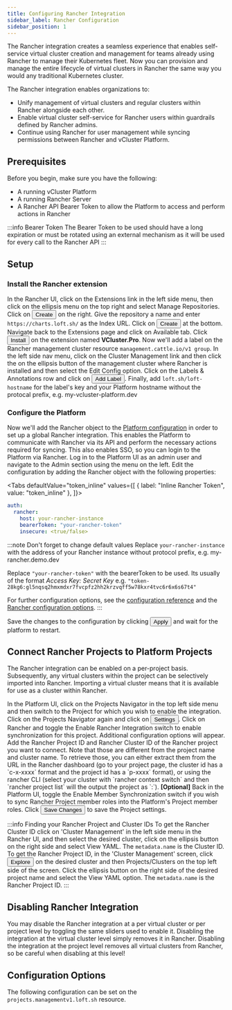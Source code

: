 ```yaml
---
title: Configuring Rancher Integration
sidebar_label: Rancher Configuration
sidebar_position: 1
---
```





The Rancher integration creates a seamless experience that enables self-service virtual cluster creation and management for teams already using Rancher to manage their Kubernetes fleet. Now you can provision and manage the entire lifecycle of virtual clusters in Rancher the same way you would any traditional Kubernetes cluster.

The Rancher integration enables organizations to:
- Unify management of virtual clusters and regular clusters within Rancher alongside each other.
- Enable virtual cluster self-service for Rancher users within guardrails defined by Rancher admins.
- Continue using Rancher for user management while syncing permissions between Rancher and vCluster Platform.

## Prerequisites

Before you begin, make sure you have the following:

- A running vCluster Platform
- A running Rancher Server
- A Rancher API Bearer Token to allow the Platform to access and perform actions in Rancher

:::info Bearer Token
The Bearer Token to be used should have a long expiration or must be rotated using an external mechanism as it will be used for every call to the Rancher API
:::

## Setup

### Install the Rancher extension

<Flow id="install-rancher-plugin">
  <Step>
    In the Rancher UI, click on the <NavStep>Extensions</NavStep> link in the left side menu, then click on the ellipsis menu on the top right and select <Label>Manage Repositories</Label>.
  </Step>
  <Step>
    Click on <Button>Create</Button> on the right. Give the repository a name and enter <code>https://charts.loft.sh/</code> as the Index URL.
  </Step>
  <Step>
    Click on <Button>Create</Button> at the bottom.
  </Step>
  <Step>
    Navigate back to the <NavStep>Extensions</NavStep> page and click on <Label>Available</Label> tab. Click <Button>Install</Button> on the extension named <b>VCluster.Pro</b>.
  </Step>
  <Step>
    Now we'll add a label on the Rancher management cluster resource <code>management.cattle.io/v1 group</code>. In the left side nav menu, click on the <Label>Cluster Management</Label> link and then click the on the ellipsis button of the management cluster where Rancher is installed and then select the <Label>Edit Config</Label> option.
  </Step>
  <Step>
    Click on the <Label>Labels & Annotations</Label> row and click on <Button>Add Label</Button>. Finally, add <code>loft.sh/loft-hostname</code> for the label's key and your Platform hostname without the protocal prefix, e.g. my-vcluster-platform.dev
  </Step>
</Flow>

### Configure the Platform
Now we'll add the Rancher object to the [Platform configuration](../../api/resources/config) in order to set up a global Rancher integration. This enables the Platform to communicate with Rancher via its API and perform the necessary actions required for syncing. This also enables SSO, so you can login to the Platform via Rancher.
<Flow id="rancher-global-setup">
  <Step>
    Log in to the Platform UI as an admin user and navigate to the <NavStep>Admin</NavStep> section using the menu on the left.
  </Step>
  <Step>
    Edit the configuration by adding the Rancher object with the following
    properties:

  <Tabs defaultValue="token_inline" values={[
    { label: "Inline Rancher Token", value: "token_inline" },
  ]}>

  <TabItem value="token_inline">

```yaml
auth:
  rancher:
    host: your-rancher-instance
    bearerToken: "your-rancher-token"
    insecure: <true/false>
```

  </TabItem>

  </Tabs>


:::note Don't forget to change default values
Replace `your-rancher-instance` with the address of your Rancher instance without protocol prefix, e.g. my-rancher.demo.dev

Replace `"your-rancher-token"` with the bearerToken to be used. Its usually of the format *Access Key: Secret Key*  e.g. `"token-28kg6:gl5nqsq2hmxmdxr7fvcpfz2hh2krzvqff5w78kxr4tvc6r6x6s67t4"`

For further configuration options, see the [configuration reference](../../api/resources/config) and the [Rancher configuration options](#configuration-options).
:::

  </Step>
  <Step>Save the changes to the configuration by clicking <Button>Apply</Button> and wait for the platform to restart.</Step>
</Flow>

## Connect Rancher Projects to Platform Projects
The Rancher integration can be enabled on a per-project basis. Subsequently, any virtual clusters within the project can be selectively imported into Rancher. Importing a virtual cluster means that it is available for use as a cluster within Rancher.

<Flow id="rancher-project-setup">
  <Step>
    In the Platform UI, click on the <Label>Projects Navigator</Label> in the top left side menu and then switch to the Project for which you wish to enable the integration. Click on the <Label>Projects Navigator</Label> again and click on <Button>Settings</Button>.
  </Step>
  <Step>
    Click on <NavStep>Rancher</NavStep> and toggle the <Label>Enable Rancher Integration</Label> switch to enable synchronization for this project. Additional configuration options will appear.
  </Step>
  <Step>
    Add the <Label>Rancher Project ID</Label> and <Label>Rancher Cluster ID</Label> of the Rancher project you want to connect. Note that those are different from the project name and cluster name. To retrieve those, you can either extract them from the URL in the Rancher dashboard (go to your project page, the cluster id has a `c-x-xxxx` format and the project id has a `p-xxxx` format), or using the rancher CLI (select your cluster with `rancher context switch` and then `rancher project list` will the output the project as `<cluster-id>:<project-id>`).
  </Step>
  <Step>
    <b>[Optional]</b> Back in the Platform UI, toggle the <Label>Enable Member Synchronization</Label> switch if you wish to sync Rancher Project member roles into the Platform's Project member roles.
  </Step>
  <Step>
    Click <Button>Save Changes</Button> to save the Project settings.
  </Step>
</Flow>

:::info Finding your Rancher Project and Cluster IDs
To get the <Label>Rancher Cluster ID</Label> click on 'Cluster Management' in the left side menu in the Rancher UI, and then select the desired cluster, click on the ellipsis button on the right side and select <Label>View YAML</Label>. The <code>metadata.name</code> is the Cluster ID. To get the <Label>Rancher Project ID</Label>, in the 'Cluster Management' screen, click <Button>Explore</Button> on the desired cluster and then <NavStep>Projects/Clusters</NavStep> on the top left side of the screen. Click the ellipsis button on the right side of the desired project name and select the <Label>View YAML</Label> option. The <code>metadata.name</code> is the <Label>Rancher Project ID</Label>.
:::

##  Disabling Rancher Integration
You may disable the Rancher integration at a per virtual cluster or per project level by toggling the same sliders
used to enable it. Disabling the integration at the virtual cluster level simply removes it in Rancher.
Disabling the integration at the project level removes all virtual clusters from Rancher, so be careful
when disabling at this level!


## Configuration Options
The following configuration can be set on the <code>projects.managementv1.loft.sh</code> resource.

<PartialRancher />
